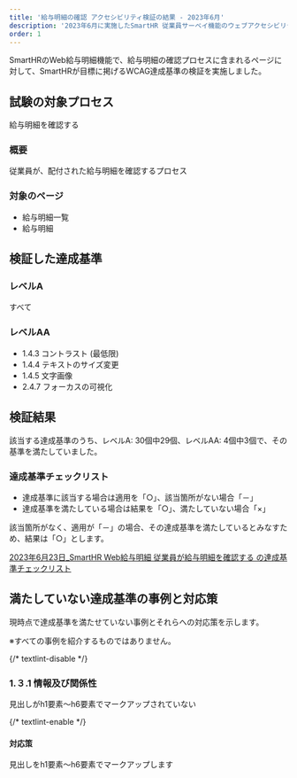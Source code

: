 ```yaml
---
title: '給与明細の確認 アクセシビリティ検証の結果 - 2023年6月'
description: '2023年6月に実施したSmartHR 従業員サーベイ機能のウェブアクセシビリティ検証の結果を公開しています。'
order: 1
---
```


SmartHRのWeb給与明細機能で、給与明細の確認プロセスに含まれるページに対して、SmartHRが目標に掲げるWCAG達成基準の検証を実施しました。

## 試験の対象プロセス
給与明細を確認する

### 概要
従業員が、配付された給与明細を確認するプロセス

### 対象のページ
* 給与明細一覧
* 給与明細

## 検証した達成基準

### レベルA

すべて

### レベルAA

- 1.4.3 コントラスト (最低限)
- 1.4.4 テキストのサイズ変更
- 1.4.5 文字画像
- 2.4.7 フォーカスの可視化

## 検証結果

該当する達成基準のうち、レベルA: 30個中29個、レベルAA: 4個中3個で、その基準を満たしていました。

### 達成基準チェックリスト

- 達成基準に該当する場合は適用を「○」、該当箇所がない場合「－」
- 達成基準を満たしている場合は結果を「○」、満たしていない場合「×」

該当箇所がなく、適用が「－」の場合、その達成基準を満たしているとみなすため、結果は「○」とします。

<a href="https://docs.google.com/spreadsheets/d/1oLhq19B_byAiXFQuPjfjgp-Gnmtw6guKH1txxeZAs7Y/edit#gid=0">2023年6月23日_SmartHR Web給与明細 従業員が給与明細を確認する の達成基準チェックリスト</a>

## 満たしていない達成基準の事例と対応策

現時点で達成基準を満たせていない事例とそれらへの対応策を示します。

※すべての事例を紹介するものではありません。

{/* textlint-disable */}
### 1.３.1 情報及び関係性
見出しがh1要素〜h6要素でマークアップされていない

{/* textlint-enable */}
#### 対応策
見出しをh1要素〜h6要素でマークアップします
